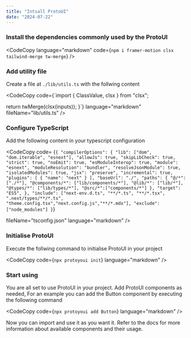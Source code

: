 ```yaml
--- 
title: "Intsall ProtoUI"
date: "2024-07-22"
---
```



### Install the dependencies commonly used by the ProtoUI
<CodeCopy
  language="markdown"
  code={`npm i framer-motion clsx tailwind-merge tw-merge`}
/>

### Add utility file

Create a file at `./lib/utils.ts` with the follwing content

<CodeCopy 
  code={`import { ClassValue, clsx } from "clsx";

  return twMerge(clsx(inputs));
}`}
language="markdown"
fileName="lib/utils.ts"
/>

### Configure TypeScript

Add the following content in your typescript configuration

<CodeCopy
code=
{`{
  "compilerOptions": {
    "lib": ["dom", "dom.iterable", "esnext"],
    "allowJs": true,
    "skipLibCheck": true,
    "strict": true,
    "noEmit": true,
    "esModuleInterop": true,
    "module": "esnext",
    "moduleResolution": "bundler",
    "resolveJsonModule": true,
    "isolatedModules": true,
    "jsx": "preserve",
    "incremental": true,
    "plugins": [
      {
        "name": "next"
      }
    ],
    "baseUrl": "./",
    "paths": {
      "@/*": ["./*"],
      "@components/*": ["lib/components/*"],
      "@lib/*": ["lib/*"],
      "@types/*": ["lib/types/*"],
      "@src/*":["components/*"]
    },
    "target": "ES5",
  },
  "include": ["next-env.d.ts", "**/*.ts", "**/*.tsx", ".next/types/**/*.ts", "theme.config.tsx","next.config.js","**/*.mdx"],
  "exclude": ["node_modules"]
}`}

fileName="tsconfig.json"
language="markdown"
/>

### Initialise ProtoUI

Execute the follwing command to initialise ProtoUI in your project

<CodeCopy
code={`npx protoyoui init`}
language="markdown"
/>

### Start using

You are all set to use ProtoUI in your project. Add ProtoUI components as needed, For an example you can add the Button component by executing the following command

<CodeCopy
code={`npx protoyoui add Button`}
language="markdown"
/>

Now you can import and use it as you want it. Refer to the docs for more information about available components and their usage.